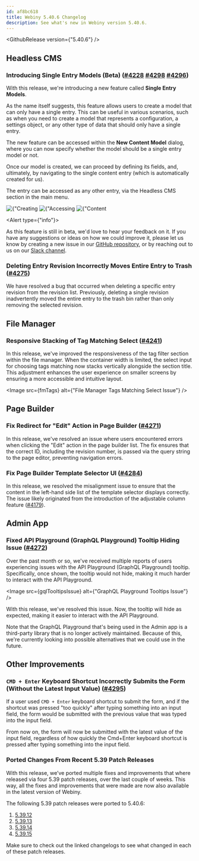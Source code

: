 ```yaml
---
id: af8bc618
title: Webiny 5.40.6 Changelog
description: See what's new in Webiny version 5.40.6.
---
```



<GithubRelease version={"5.40.6"} />


## Headless CMS

### Introducing Single Entry Models (Beta) ([#4228](https://github.com/webiny/webiny-js/pull/4275) [#4298](https://github.com/webiny/webiny-js/pull/4298) [#4296](https://github.com/webiny/webiny-js/pull/4296))

With this release, we're introducing a new feature called **Single Entry Models**. 

As the name itself suggests, this feature allows users to create a model that can only have a single entry. This can be useful in various scenarios, such as when you need to create a model that represents a configuration, a settings object, or any other type of data that should only have a single entry.

The new feature can be accessed within the **New Content Model** dialog, where you can now specify whether the model should be a single entry model or not. 

Once our model is created, we can proceed by defining its fields, and, ultimately, by navigating to the single content entry (which is automatically created for us).  

The entry can be accessed as any other entry, via the Headless CMS section in the main menu.

<Gallery>
  <Image src={stModel1} title={"Creating a Single Entry Model"} />
  <Image src={stModel2} title={"Accessing the Single Entry"} />
  <Image src={stModel3} title={"Content Entry Form"} />
</Gallery>

<Alert type={"info"}>

  As this feature is still in beta, we'd love to hear your feedback on it. If you have any suggestions or ideas on how we could improve it, please let us know by creating a new issue in our [GitHub repository](https://www.github.com/webiny/webiny-js), or by reaching out to us on our [Slack channel](https://www.webiny.com/slack).

</Alert>

### Deleting Entry Revision Incorrectly Moves Entire Entry to Trash ([#4275](https://github.com/webiny/webiny-js/pull/4275))

We have resolved a bug that occurred when deleting a specific entry revision from the revision list. Previously, deleting a single revision inadvertently moved the entire entry to the trash bin rather than only removing the selected revision.

## File Manager

### Responsive Stacking of Tag Matching Select ([#4241](https://github.com/webiny/webiny-js/pull/4241))
In this release, we've improved the responsiveness of the tag filter section within the file manager. When the container width is limited, the select input for choosing tags matching now stacks vertically alongside the section title. This adjustment enhances the user experience on smaller screens by ensuring a more accessible and intuitive layout.

<Image src={fmTags} alt={"File Manager Tags Matching Select Issue"} />

## Page Builder

### Fix Redirect for "Edit" Action in Page Builder ([#4271](https://github.com/webiny/webiny-js/pull/4271))
In this release, we've resolved an issue where users encountered errors when clicking the "Edit" action in the page builder list. The fix ensures that the correct ID, including the revision number, is passed via the query string to the page editor, preventing navigation errors.

### Fix Page Builder Template Selector UI ([#4284](https://github.com/webiny/webiny-js/pull/4284))
In this release, we resolved the misalignment issue to ensure that the content in the left-hand side list of the template selector displays correctly. The issue likely originated from the introduction of the adjustable column feature ([#4179](https://github.com/webiny/webiny-js/pull/4179)).

## Admin App

### Fixed API Playground (GraphQL Playground) Tooltip Hiding Issue ([#4272](https://github.com/webiny/webiny-js/pull/4272))

Over the past month or so, we've received multiple reports of users experiencing issues with the API Playground (GraphQL Playground) tooltip. Specifically, once shown, the tooltip would not hide, making it much harder to interact with the API Playground.

<Image src={gqlTooltipsIssue} alt={"GraphQL Playground Tooltips Issue"} />

With this release, we've resolved this issue. Now, the tooltip will hide as expected, making it easier to interact with the API Playground.

Note that the GraphQL Playground that's being used in the Admin app is a third-party library that is no longer actively maintained. Because of this, we're currently looking into possible alternatives that we could use in the future.

## Other Improvements

### `CMD + Enter` Keyboard Shortcut Incorrectly Submits the Form (Without the Latest Input Value) ([#4295](https://github.com/webiny/webiny-js/pull/4295))

If a user used `CMD + Enter` keyboard shortcut to submit the form, and if the shortcut was pressed "too quickly" after typing something into an input field, the form would be submitted with the previous value that was typed into the input field.

From now on, the form will now be submitted with the latest value of the input field, regardless of how quickly the Cmd+Enter keyboard shortcut is pressed after typing something into the input field.

### Ported Changes From Recent 5.39 Patch Releases

With this release, we’ve ported multiple fixes and improvements that where released via four 5.39 patch releases, over the
last couple of weeks. This way, all the fixes and improvements that were made are now also available in the latest version of Webiny.

The following 5.39 patch releases were ported to 5.40.6:

1. [5.39.12](/docs/release-notes/5.39.12/changelog)
2. [5.39.13](/docs/release-notes/5.39.13/changelog)
3. [5.39.14](/docs/release-notes/5.39.14/changelog)
4. [5.39.15](/docs/release-notes/5.39.15/changelog)

Make sure to check out the linked changelogs to see what changed in each of these patch releases.
